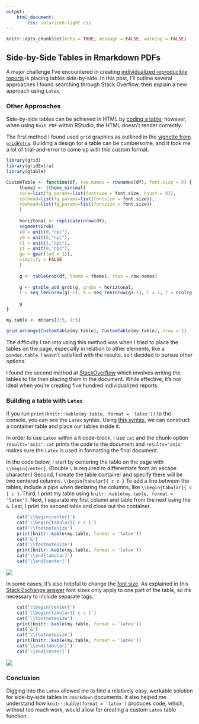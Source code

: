 ```yaml
---
output: 
    html_document:
        css: solarized-light.css
---
```

```r
knitr::opts_chunk$set(echo = TRUE, message = FALSE, warning = FALSE)
```

## Side-by-Side Tables in Rmarkdown PDFs

A major challenge I've encountered in creating [individualized reproducible reports](http://peterwsetter.github.io/posts/001-individualized-reports.html) is placing tables side-by-side. In this post, I'll outline several approaches I found searching through Stack Overflow, then explain a new approach using `Latex`.

### Other Approaches
Side-by-side tables can be achieved in HTML by [coding a table](http://stackoverflow.com/questions/19237190/2-column-report-in-r-markdown-render-html-aside-data-frame); however, when using `Knit PDF` within RStudio, the HTML doesn't render correctly.

The first method I found used `grid` graphics as outlined in the [vignette from `gridExtra`](https://cran.r-project.org/web/packages/gridExtra/vignettes/tableGrob.html). Building a design for a table can be cumbersome, and it took me a lot of trial-and-error to come up with this custom format.

```r
library(grid)
library(gridExtra)
library(gtable)

CustomTable <- function(df, row.names = rownames(df), font.size = 8) {
     theme1 <- ttheme_minimal(
     core=list(fg_params=list(fontsize = font.size, hjust = 0)),
     colhead=list(fg_params=list(fontsize = font.size)),
     rowhead=list(fg_params=list(fontsize = font.size))
     )
    
     horiztonal <- replicate(nrow(df),
     segmentsGrob(
     x0 = unit(0,"npc"),
     y0 = unit(0,"npc"),
     x1 = unit(1,"npc"),
     y1 = unit(0,"npc"),
     gp = gpar(lwd = 1)),
     simplify = FALSE
     )
    
     g <- tableGrob(df, theme = theme1, rows = row.names)
    
     g <- gtable_add_grob(g, grobs = horiztonal,
     t = seq_len(nrow(g)-1), b = seq_len(nrow(g)-1), l = 1, r = ncol(g))
    
     g
}

my.table <- mtcars[1:5, 1:5]

grid.arrange(CustomTable(my.table), CustomTable(my.table), nrow = 1)
```

The difficulty I ran into using this method was when I tried to place the tables on the page, especially in relation to other elements, like a `pandoc.table`. I wasn't satisfied with the results, so I decided to pursue other options.

I found the second method at [StackOverflow](http://stackoverflow.com/questions/23926671/side-by-side-xtables-in-rmarkdown) which involves writing the tables to file then placing them in the document. While effective, it's not ideal when you're creating five hundred individualized reports.

### Building a table with `Latex`

If you run `print(knitr::kable(my.table, format = 'latex'))` to the console, you can see the `Latex` syntax. Using [this syntax](https://www.sharelatex.com/learn/Tables#Combining_rows_and_columns), we can construct a container table and place our tables inside it.

In order to use `Latex` within a `R` code-block, I use `cat` and the chunk-option `results='asis'`. `cat` prints the code to the document and `results='asis'` makes sure the `Latex` is used in formatting the final document.

In the code below, I start by centering the table on the page with `\\begin{center}`. (Double `\` is required to differentiate from an escape character.) Second, I create the table container and specify there will be two centered columns. `\\begin{tabular}{ c c }` To add a line between the tables, include a pipe when declaring the columns, like `\\begin{tabular}{ c | c }`. Third, I print my table using `knitr::kable(my.table, format = 'latex')`. Next, I separate my first column and table from the next using the `&`. Last, I print the second table and close out the container.

```r

    cat('\\begin{center}')
    cat('\\begin{tabular}{ c c }')
    cat('\\footnotesize')
    print(knitr::kable(my.table, format = 'latex'))
    cat('&')
    cat('\\footnotesize')
    print(knitr::kable(my.table, format = 'latex'))
    cat('\\end{tabular}')
    cat('\\end{center}')
```

![](002-image1.png)

In some cases, it's also helpful to change the [font size](https://www.sharelatex.com/learn/Font_sizes,_families,_and_styles
). As explained in this [Stack Exchange answer](http://tex.stackexchange.com/questions/56008/different-sizes-of-font-available-in-table) font sizes only apply to one part of the table, so it's necessary to include separate tags.

```r

    cat('\\begin{center}')
    cat('\\begin{tabular}{ c c }')
    cat('\\footnotesize')
    print(knitr::kable(my.table, format = 'latex'))
    cat('&')
    cat('\\footnotesize')
    print(knitr::kable(my.table, format = 'latex'))
    cat('\\end{tabular}')
    cat('\\end{center}')
```

![](002-image2.png)

### Conclusion

Digging into the `Latex` allowed me to find a relatively easy, workable solution for side-by-side tables in `rmarkdown` documents. It also helped me understand how `knitr::kable(format = 'latex')` produces code, which, without too much work, would allow for creating a custom `Latex` table function.